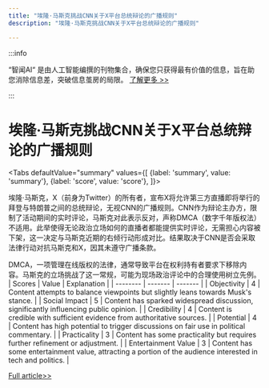 ```yaml
---
title: "埃隆·马斯克挑战CNN关于X平台总统辩论的广播规则"
description: "埃隆·马斯克挑战CNN关于X平台总统辩论的广播规则"

---
```



:::info

“智闻AI“ 是由人工智能编撰的刊物集合，确保您只获得最有价值的信息，旨在助您消除信息差，突破信息茧房的局限。  [了解更多 >>](/)

:::

# 埃隆·马斯克挑战CNN关于X平台总统辩论的广播规则


<Tabs
	defaultValue="summary"
	values={[
	{label: 'summary', value: 'summary'},
	{label: 'score', value: 'score'},
]}>
<TabItem value="summary">


埃隆·马斯克，X（前身为Twitter）的所有者，宣布X将允许第三方直播即将举行的拜登与特朗普之间的总统辩论，无视CNN的广播规则。CNN作为辩论主办方，限制了活动期间的实时评论，马斯克对此表示反对，声称DMCA（数字千年版权法）不适用。此举使得无论政治立场如何的直播者都能提供实时评论，无需担心内容被下架，这一决定与马斯克近期的右倾行动形成对比。结果取决于CNN是否会采取法律行动对抗马斯克和X，因其未遵守广播条款。

DMCA，一项管理在线版权的法律，通常导致平台在权利持有者要求下移除内容。马斯克的立场挑战了这一常规，可能为现场政治评论中的合理使用树立先例。
</TabItem>
<TabItem value="score">
	| Scores     | Value   | Explanation |
	| -------- | ------- | ------- |
	| Objectivity  | 4    | Content attempts to balance viewpoints but slightly leans towards Musk's stance.    |
	| Social Impact | 5     | Content has sparked widespread discussion, significantly influencing public opinion.    |
	| Credibility    | 4    | Content is credible with sufficient evidence from authoritative sources.    |
	| Potential    | 4    | Content has high potential to trigger discussions on fair use in political commentary.    |
	| Practicality    | 3    | Content has some practicality but requires further refinement or adjustment.    |
	| Entertainment Value    | 3    | Content has some entertainment value, attracting a portion of the audience interested in tech and politics.    |
</TabItem>
</Tabs>

[Full article>>](https://sea.mashable.com/tech/33213/elon-musk-says-he-will-defy-cnn-let-creators-stream-the-presidential-debate-on-x)
